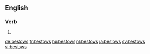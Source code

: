 ==English==

===Verb===
{{head|en}}

# {{en-third-person singular of|bestow}}

[[de:bestows]]
[[fr:bestows]]
[[hu:bestows]]
[[nl:bestows]]
[[ja:bestows]]
[[sv:bestows]]
[[vi:bestows]]